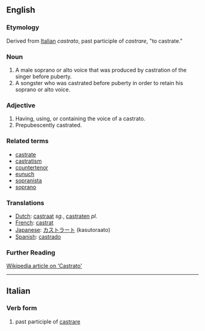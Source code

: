 ==English==
===Etymology===
Derived from [[Italian]] ''castrato'', past participle of ''castrare'', "to castrate."

===Noun===

#A male soprano or alto voice that was produced by castration of the singer before puberty.
#A songster who was castrated before puberty in order to retain his soprano or alto voice.

===Adjective===

#Having, using, or containing the voice of a castrato.
#Prepubescently castrated.

===Related terms===
*[[castrate]]
*[[castratism]]
*[[countertenor]]
*[[eunuch]]
*[[sopranista]]
*[[soprano]]

===Translations===
*[[Dutch]]: [[castraat]] ''sg.'', [[castraten]] ''pl.''
*[[French]]: [[castrat]]
*[[Japanese]]: [[カストラート]] (kasutoraato)
*[[Spanish]]: [[castrado]]

=== Further Reading ===
[http://en.wikipedia.org/wiki/Castrato Wikipedia article on 'Castrato']
----

==Italian==
===Verb form===

#  past participle of [[castrare]]